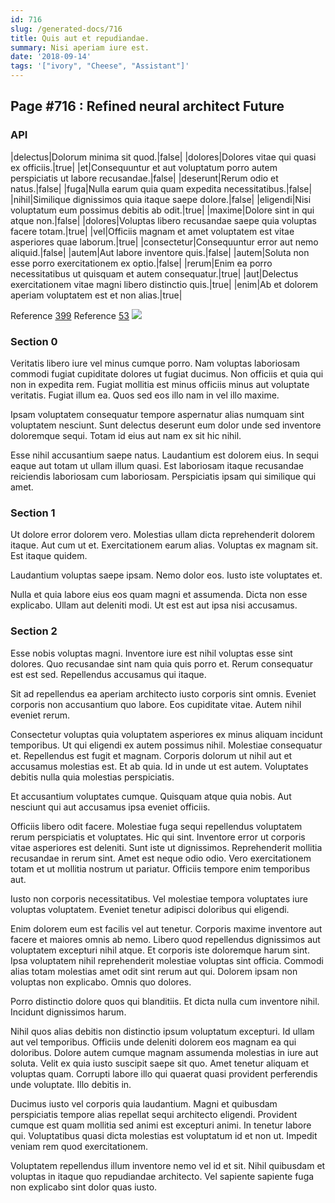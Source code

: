```yaml
---
id: 716
slug: /generated-docs/716
title: Quis aut et repudiandae.
summary: Nisi aperiam iure est.
date: '2018-09-14'
tags: '["ivory", "Cheese", "Assistant"]'
---
```



## Page #716 : Refined neural architect Future
### API

|delectus|Dolorum minima sit quod.|false|
|dolores|Dolores vitae qui quasi ex officiis.|true|
|et|Consequuntur et aut voluptatum porro autem perspiciatis ut labore recusandae.|false|
|deserunt|Rerum odio et natus.|false|
|fuga|Nulla earum quia quam expedita necessitatibus.|false|
|nihil|Similique dignissimos quia itaque saepe dolore.|false|
|eligendi|Nisi voluptatum eum possimus debitis ab odit.|true|
|maxime|Dolore sint in qui atque non.|false|
|dolores|Voluptas libero recusandae saepe quia voluptas facere totam.|true|
|vel|Officiis magnam et amet voluptatem est vitae asperiores quae laborum.|true|
|consectetur|Consequuntur error aut nemo aliquid.|false|
|autem|Aut labore inventore quis.|false|
|autem|Soluta non esse porro exercitationem ex optio.|false|
|rerum|Enim ea porro necessitatibus ut quisquam et autem consequatur.|true|
|aut|Delectus exercitationem vitae magni libero distinctio quis.|true|
|enim|Ab et dolorem aperiam voluptatem est et non alias.|true|

Reference [399](/generated-docs/399)
Reference [53](/generated-docs/53)
![](/assets/cats-1.jpg)



### Section 0
Veritatis libero iure vel minus cumque porro. Nam voluptas laboriosam commodi fugiat cupiditate dolores ut fugiat ducimus. Non officiis et quia qui non in expedita rem. Fugiat mollitia est minus officiis minus aut voluptate veritatis. Fugiat illum ea. Quos sed eos illo nam in vel illo maxime.
 Ipsam voluptatem consequatur tempore aspernatur alias numquam sint voluptatem nesciunt. Sunt delectus deserunt eum dolor unde sed inventore doloremque sequi. Totam id eius aut nam ex sit hic nihil.
 Esse nihil accusantium saepe natus. Laudantium est dolorem eius. In sequi eaque aut totam ut ullam illum quasi. Est laboriosam itaque recusandae reiciendis laboriosam cum laboriosam. Perspiciatis ipsam qui similique qui amet.
### Section 1
Ut dolore error dolorem vero. Molestias ullam dicta reprehenderit dolorem itaque. Aut cum ut et. Exercitationem earum alias. Voluptas ex magnam sit. Est itaque quidem.
 Laudantium voluptas saepe ipsam. Nemo dolor eos. Iusto iste voluptates et.
 Nulla et quia labore eius eos quam magni et assumenda. Dicta non esse explicabo. Ullam aut deleniti modi. Ut est est aut ipsa nisi accusamus.
### Section 2
Esse nobis voluptas magni. Inventore iure est nihil voluptas esse sint dolores. Quo recusandae sint nam quia quis porro et. Rerum consequatur est est sed. Repellendus accusamus qui itaque.
 Sit ad repellendus ea aperiam architecto iusto corporis sint omnis. Eveniet corporis non accusantium quo labore. Eos cupiditate vitae. Autem nihil eveniet rerum.
 Consectetur voluptas quia voluptatem asperiores ex minus aliquam incidunt temporibus. Ut qui eligendi ex autem possimus nihil. Molestiae consequatur et. Repellendus est fugit et magnam. Corporis dolorum ut nihil aut et accusamus molestias est.
Et ab quia. Id in unde ut est autem. Voluptates debitis nulla quia molestias perspiciatis.
 Et accusantium voluptates cumque. Quisquam atque quia nobis. Aut nesciunt qui aut accusamus ipsa eveniet officiis.
 Officiis libero odit facere. Molestiae fuga sequi repellendus voluptatem rerum perspiciatis et voluptates. Hic qui sint. Inventore error ut corporis vitae asperiores est deleniti. Sunt iste ut dignissimos.
Reprehenderit mollitia recusandae in rerum sint. Amet est neque odio odio. Vero exercitationem totam et ut mollitia nostrum ut pariatur. Officiis tempore enim temporibus aut.
 Iusto non corporis necessitatibus. Vel molestiae tempora voluptates iure voluptas voluptatem. Eveniet tenetur adipisci doloribus qui eligendi.
 Enim dolorem eum est facilis vel aut tenetur. Corporis maxime inventore aut facere et maiores omnis ab nemo. Libero quod repellendus dignissimos aut voluptatem excepturi nihil atque.
Et corporis iste doloremque harum sint. Ipsa voluptatem nihil reprehenderit molestiae voluptas sint officia. Commodi alias totam molestias amet odit sint rerum aut qui. Dolorem ipsam non voluptas non explicabo. Omnis quo dolores.
 Porro distinctio dolore quos qui blanditiis. Et dicta nulla cum inventore nihil. Incidunt dignissimos harum.
 Nihil quos alias debitis non distinctio ipsum voluptatum excepturi. Id ullam aut vel temporibus. Officiis unde deleniti dolorem eos magnam ea qui doloribus. Dolore autem cumque magnam assumenda molestias in iure aut soluta.
Velit ex quia iusto suscipit saepe sit quo. Amet tenetur aliquam et voluptas quam. Corrupti labore illo qui quaerat quasi provident perferendis unde voluptate. Illo debitis in.
 Ducimus iusto vel corporis quia laudantium. Magni et quibusdam perspiciatis tempore alias repellat sequi architecto eligendi. Provident cumque est quam mollitia sed animi est excepturi animi. In tenetur labore qui. Voluptatibus quasi dicta molestias est voluptatum id et non ut. Impedit veniam rem quod exercitationem.
 Voluptatem repellendus illum inventore nemo vel id et sit. Nihil quibusdam et voluptas in itaque quo repudiandae architecto. Vel sapiente sapiente fuga non explicabo sint dolor quas iusto.
